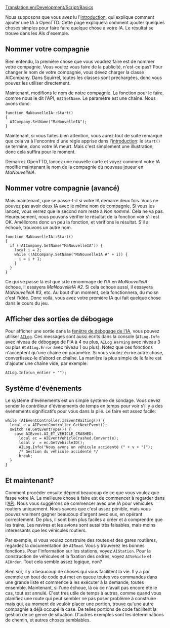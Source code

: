 [[Translation:en/Development/Script/Basics]]


{{fr/NonIA}}

Nous supposons que vous avez lu l'[[fr/Development/Script/IA/Introduction|introduction]], qui explique comment ajouter une IA à OpenTTD. Cette page expliquera comment ajouter quelques choses simples pour faire faire quelque chose à votre IA. Le résultat se trouve dans les AIs d'exemple.

==Nommer votre compagnie==

Bien entendu, la première chose que vous voudrez faire est de nommer votre compagnie. Vous voulez vous faire de la publicité, n'est-ce pas? Pour changer le nom de votre compagnie, vous devez charger la classe AICompany. Dans Squirrel, toutes les classes sont préchargées, donc vous pouvez les utiliser directement.

Maintenant, modifions le nom de notre compagnie. La fonction pour le faire, comme nous le dit l'API, est <code>SetName</code>. Le paramètre est une chaîne. Nous avons donc:
 
 function MaNouvelleIA::Start()
 {
   AICompany.SetName("MaNouvelleIA");
 }
 
Maintenant, si vous faites bien attention, vous aurez tout de suite remarqué que cela va à l'encontre d'une règle apprise dans l'[[fr/Development/Script/IA/Introduction|introduction]]: le <code>Start()</code> se termine, donc votre IA meurt. Mais c'est simplement une illustration, donc cela suffira pour le moment.

Démarrez OpenTTD, lancez une nouvelle carte et voyez comment votre IA modifie maintenant le nom de la compagnie du nouveau joueur en ''MaNouvelleIA''.

==Nommer votre compagnie (avancé)==

Mais maintenant, que se passe-t-il si votre IA démarre deux fois. Vous ne pouvez pas avoir deux IA avec le même nom de compagnie. Si vous les lancez, vous verrez que le second nom reste à ''Non nommé''. Cela ne va pas. Heureusement, nous pouvons vérifier le résultat de la fonction voir s'il est OK. Améliorons donc un peu la fonction, et vérifions le résultat. S'il a échoué, trouvons un autre nom.

 function MaNouvelleIA::Start()
 {
   if (!AICompany.SetName("MaNouvelleIA")) {
     local i = 2;
     while (!AICompany.SetName("MaNouvelleIA #" + i)) {
       i = i + 1;
     }
   }
 }

Ce qui se passe là est que si le renommage de l'IA en ''MaNouvelleIA'' échoue, il essayera ''MaNouvelleIA #2''. Si cela échoue aussi, il essayera ''MaNouvelleIA #3'', etc. Au bout d'un moment, cela fonctionnera, du moisn c'est l'idée. Donc voilà, vous avez votre première IA qui fait quelque chose dans le cours du jeu.

==Afficher des sorties de débogage==

Pour afficher une sortie dans la [[fr/Development/Script/IA/A savoir#trace-et-fenetre-de-debogage|fenêtre de débogage de l'IA]], vous pouvez utiliser <code>[http://noai.openttd.org/docs/trunk/classAILog.html AILog]</code>. Ces messages sont aussi écrits dans la console (<code>AILog.Info</code> avec niveau de débogage de l'IA à 4 ou plus, <code>AILog.Warning</code> avec niveau 3 ou plus et <code>AILog.Error</code> avec niveau 1 ou plus). Notez que ces fonctions n'acceptent qu'une chaîne en paramètre. Si vous voulez écrire autre chose, convertissez-le d'abord en chaîne. La manière la plus simple de le faire est d'ajouter une chaîne vide, par exemple:

 AILog.Info(un_entier + "");

==Système d'événements==

Le système d'événements est un simple système de sondage. Vous devez sonder le contrôleur d'événements de temps en temps pour voir s'il y a des événements significatifs pour vous dans la pile. Le faire est assez facile:

 while (AIEventController.IsEventWaiting()) {
   local e = AIEventController.GetNextEvent();
   switch (e.GetEventType()) {
     case AIEvent.AI_ET_VEHICLE_CRASHED:
       local ec = AIEventVehicleCrashed.Convert(e);
       local v  = ec.GetVehicleID();
       AILog.Info("Nous avons un véhicule accidenté (" + v + ")");
       /* Gestion du véhicule accidenté */
       break;
   }
 }

==Et maintenant?==

Comment procéder ensuite dépend beaucoup de ce que vous voulez que fasse votre IA. La meilleure chose à faire est de commencer à regarder dans l'[http://noai.openttd.org/docs/ API]. Nous vous suggérons de commencer avec une IA pour véhicules routiers uniquement. Nous savons que c'est assez pénible, mais vous pouvez vraiment gagner beaucoup d'argent avec eux, en opérant correctement. De plus, il sont bien plus faciles à créer et à comprendre que les trains. Les navires et les avions sont aussi très faisables, mais moins intéressants que les véhicules routiers.

Par exemple, si vous voulez construire des routes et des gares routières, regardez la documentation de <code>AIRoad</code>. Vous y trouverez les bonnes fonctions. Pour l'information sur les stations, voyez <code>AIStation</code>. Pour la construction de véhicules et la fixation des ordres, voyez <code>AIVehicle</code> et <code>AIOrder</code>. Tout cela semble assez logique, non?

Bien sûr, il y a beaucoup de choses qui vous facilitent la vie. Il y a par exemple un bout de code qui met en queue toutes vos commandes dans une grande liste et commence à les exécuter à la demande, toutes ensemble. Maintenant, si l'une échoue, là où ce n'avait pas encore été le cas, tout est annulé. C'est très utile de temps à autres, comme quand vous planifiez une route qui peut sembler ne pas poser problème à construire mais qui, au moment de vouloir placer une portion, trouve qu'une autre compagnie a déjà occupé la case. De telles portions de code facilitent la gestion de ce genre de situation. D'autres exemples sont les déterminations de chemin, et autres choses semblables.